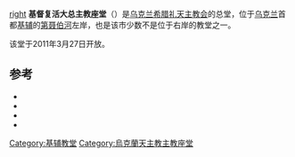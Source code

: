 [[文件:Patriarchal_Cathedral_in_Kyiv.jpg|right]]
'''基督复活大总主教座堂'''（{{lang-uk|Патріарший Собор Воскресіння Христового}}）是[[乌克兰希腊礼天主教会|乌克兰希腊礼天主教会]]的总堂，位于[[乌克兰|乌克兰]]首都[[基辅|基辅]]的[[第聂伯河|第聂伯河]]左岸，也是该市少数不是位于右岸的教堂之一。

该堂于2011年3月27日开放。

==参考==
* {{cite web|url=http://kyivsobor.ugcc.org.ua/|title=Patriarchal cathedral|accessdate=2008-01-12|work=Ukrainian Greek Catholic Church|language=乌克兰语|archive-date=2008-01-09|archive-url=https://web.archive.org/web/20080109120201/http://www.kyivsobor.ugcc.org.ua/|dead-url=no}}
* {{cite web|url=http://www.ugcc.org.ua/ukr/press-releases/article;4952/|title=The Patriarchal Cathedral of the Resurrection of Jesus in Kyiv may become the main church|accessdate=2008-01-12|work=Ukrainian Greek Catholic Church|language=乌克兰语|deadurl=yes|archiveurl=https://web.archive.org/web/20070707000814/http://www.ugcc.org.ua/ukr/press-releases/article;4952/|archivedate=2007-07-07}}
* {{cite news|first=Klara|last=Gudzyk|title=The Cathedral of the Resurrection of Christ of the Ukrainian Greek Catholic Church is under construction in Kyiv|url=https://day.kyiv.ua/en/article/society/cathedral-resurrection-christ-ukrainian-greek-catholic-church-under-construction|work=Den|date=November 11, 2003|accessdate=2008-01-12|language=英语|archive-date=2012-05-26|archive-url=https://web.archive.org/web/20201226080010/https://day.kyiv.ua/en/article/society/cathedral-resurrection-christ-ukrainian-greek-catholic-church-under-construction|dead-url=no}}
* {{cite news|title=200 hryvnias are collected by the Stryi community for the construction of the Cathedral of the Resurrection of Jesus of the UGCC in Kyiv|url=http://zik.com.ua/ua/news/2006/08/09/46407|work=zik.com.ua|date=August 9, 2006|accessdate=2008-01-12|language=乌克兰语}}

[[Category:基辅教堂|Category:基辅教堂]]
[[Category:烏克蘭天主教主教座堂|Category:烏克蘭天主教主教座堂]]
